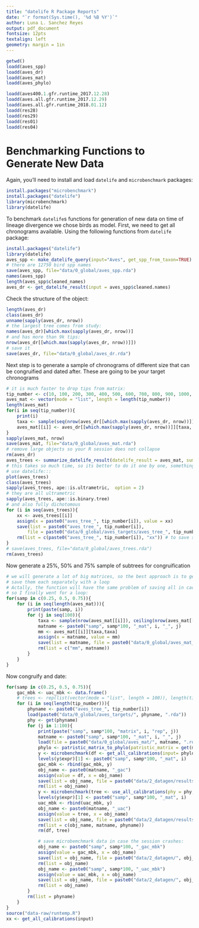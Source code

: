 ```yaml
---
title: "datelife R Package Reports"
date: "`r format(Sys.time(), '%d %B %Y')`"
author: Luna L. Sanchez Reyes
output: pdf_document
fontsize: 12pts
textalign: left
geometry: margin = 1in
---
```

```r
getwd()
loadd(aves_spp)
loadd(aves_dr)
loadd(aves_mat)
loadd(aves_phylo)

loadd(aves400.1.gfr.runtime_2017.12.28)
loadd(aves.all.gfr.runtime_2017.12.29)
loadd(aves.all.gfr.runtime_2018.01.12)
loadd(res28)
loadd(res29)
loadd(res01)
loadd(res04)
```
# Benchmarking Functions to Generate New Data
Again, you'll need to install and load `datelife` and `microbenchmark` packages:
```r
install.packages("microbenchmark")
install.packages("datelife")
library(microbenchmark)
library(datelife)
```

To benchmark `datelife`s functions for generation of new data on time of lineage divergence we chose birds as model.
First, we need to get all chronograms available. Using the following functions from `datelife` package:

```r
install.packages("datelife")
library(datelife)
aves_spp <- make_datelife_query(input="Aves", get_spp_from_taxon=TRUE)
# there are 12750 bird spp names
save(aves_spp, file="data/0_global/aves_spp.rda")
names(aves_spp)
length(aves_spp$cleaned_names)
aves_dr <- get_datelife_result(input = aves_spp$cleaned.names)
```
Check the structure of the object:
```r
length(aves_dr)
class(aves_dr)
unname(sapply(aves_dr, nrow))
# the largest tree comes from study:
names(aves_dr)[which.max(sapply(aves_dr, nrow))]
# and has more than 9k tips:
nrow(aves_dr[[which.max(sapply(aves_dr, nrow))]])
# save it
save(aves_dr, file="data/0_global/aves_dr.rda")
```
<!-- Now summarize results of the `datelife` search as a `phylo` object:
```r
start_time <- Sys.time() # to register run time
aves_phylo <- summarize_datelife_result(datelife_query = aves_spp$cleaned.names, datelife_result = aves_dr, summary_format = "phylo_all")
runtime <- Sys.time() - start_time # end of registering function running time
attr(aves_phylo, "runtime") <- runtime
save(aves_phylo, file = "data/0_global/aves_phylo.rda")
``` -->
<!-- Summarizing as phylo all bird chronograms took me `r paste(as.character(round(attr(aves_phylo, "runtime"), digits = 2)), attr(attr(aves_phylo, "runtime"), "units"))`
if the previous does not work, assign aves_phylo runtime to an object inside the plan. -->

Next step is to generate a sample of chronograms of different size that can be congruified and dated after.
These are going to be your target chronograms
```r
# it is much faster to drop tips from matrix:
tip_number <- c(10, 100, 200, 300, 400, 500, 600, 700, 800, 900, 1000, 2000, 3000, 4000, 5000, 6000, 7000, 8000, 9000)
aves_mat <- vector(mode = "list", length = length(tip_number))
length(aves_mat)
for(i in seq(tip_number)){
    print(i)
    taxa <- sample(seq(nrow(aves_dr[[which.max(sapply(aves_dr, nrow))]])), tip_number[i])
    aves_mat[[i]] <- aves_dr[[which.max(sapply(aves_dr, nrow))]][taxa, taxa]
}
sapply(aves_mat, nrow)
save(aves_mat, file="data/0_global/aves_mat.rda")
# remove large objects so your R session does not collapse
rm(aves_dr)
aves_trees <- summarize_datelife_result(datelife_result = aves_mat, summary_format = "phylo_all")
# this takes so much time, so its better to do it one by one, something like this:
# use datelife:::
plot(aves_trees)
class(aves_trees)
sapply(aves_trees, ape::is.ultrametric,  option = 2)
# they are all ultrametric
sapply(aves_trees, ape::is.binary.tree)
# and also fully dichotomous
for (i in seq(aves_trees)){
    xx <- aves_trees[[i]]
    assign(x = paste0("aves_tree_", tip_number[i]), value = xx)
    save(list = paste0("aves_tree_", tip_number[i]),
        file = paste0("data/0_global/aves_targets/aves_tree_", tip_number[i], ".rda"))
    rm(list = c(paste0("aves_tree_", tip_number[i]), "xx")) # to save space remove everything on your way out
}
# save(aves_trees, file="data/0_global/aves_trees.rda")
rm(aves_trees)
```
Now generate a 25%, 50% and 75% sample of subtrees for congruification

```r
# we will generate a lot of big matrices, so the best approach is to generate and
# save them each separately with a loop
# Actally, the function will have the same problem of saving all in cache
# so I finally went for a loop:
for(samp in c(0.25, 0.5, 0.75)){
    for (i in seq(length(aves_mat))){
        print(paste(samp, i))
        for (j in seq(100)){
            taxa <- sample(nrow(aves_mat[[i]]), ceiling(nrow(aves_mat[[i]])*samp))
            matname <- paste0("samp", samp*100, "_mat", i, "_", j)
            mm <- aves_mat[[i]][taxa,taxa]
            assign(x = matname, value = mm)
            save(list = matname, file = paste0("data/0_global/aves_mat_sample/", matname, ".rda"))
            rm(list = c("mm", matname))
        }
    }
}
```

Now congruify and date:

```r
for(samp in c(0.25, 0.5, 0.75)){
    gac_mbk <- uac_mbk <- data.frame()
    # trees <- rep(list(vector(mode = "list", length = 100)), length(tip_number))
    for (i in seq(length(tip_number))){
        phyname <- paste0("aves_tree_", tip_number[i])
        load(paste0("data/0_global/aves_targets/", phyname, ".rda"))
        phy <- get(phyname)
        for (j in 1:100){
            print(paste("samp", samp*100, "matrix", i, "rep", j))
            matname <- paste0("samp", samp*100, "_mat", i, "_", j)
            load(file = paste0("data/0_global/aves_mat/", matname, ".rda"))
            phylo <- patristic_matrix_to_phylo(patristic_matrix = get(matname))
            y <- microbenchmark(df <- get_all_calibrations(input= phylo), times=1L)
            levels(y$expr)[1] <- paste0("samp", samp*100, "_mat", i)
            gac_mbk <- rbind(gac_mbk, y)
            obj_name <- paste0(matname, "_gac")
            assign(value = df, x = obj_name)
            save(list = obj_name, file = paste0("data/2_datagen/results/", obj_name, ".rda"))
            rm(list = obj_name)
            y <- microbenchmark(tree <- use_all_calibrations(phy = phy, all_calibrations = df), times=1L)
            levels(y$expr)[1] <- paste0("samp", samp*100, "_mat", i)
            uac_mbk <- rbind(uac_mbk, y)
            obj_name <- paste0(matname, "_uac")
            assign(value = tree, x = obj_name)
            save(list = obj_name, file = paste0("data/2_datagen/results/", obj_name, ".rda"))
            rm(list = c(obj_name, matname, phyname))
            rm(df, tree)

            # save microbemchmark data in case the session crashes:
            obj_name <- paste0("samp", samp*100, "_gac_mbk")
            assign(value = gac_mbk, x = obj_name)
            save(list = obj_name, file = paste0("data/2_datagen/", obj_name, ".rda"))
            rm(list = obj_name)
            obj_name <- paste0("samp", samp*100, "_uac_mbk")
            assign(value = uac_mbk, x = obj_name)
            save(list = obj_name, file = paste0("data/2_datagen/", obj_name, ".rda"))
            rm(list = obj_name)
        }
        rm(list = phyname)
    }
}
source("data-raw/runtemp.R")
xx <- get_all_calibrations(input)
```

